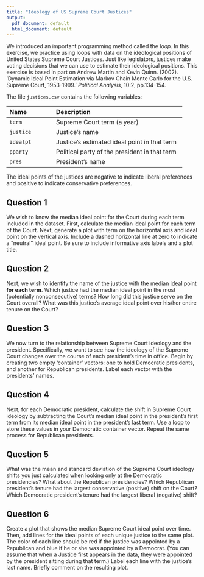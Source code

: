 ```yaml
---
title: "Ideology of US Supreme Court Justices"
output:
  pdf_document: default
  html_document: default
---
```


We introduced an important programming method called the *loop*.
In this exercise, we practice using loops 
with data on the ideological positions of United States
Supreme Court Justices.  Just like legislators, justices make voting decisions 
that we can use to estimate their ideological positions.  This exercise
  is based in part on Andrew Martin and Kevin Quinn. (2002). 'Dynamic
  Ideal Point Estimation via Markov Chain Monte Carlo for the
  U.S. Supreme Court, 1953-1999.' *Political Analysis*, 10:2, pp.134-154.
  
The file `justices.csv` contains the following variables:

--------------------------------------------------------------------------------
 Name                 Description
 -------------------- ---------------------------------------------------------
 `term`               Supreme Court term (a year)
 
 `justice`            Justice's name 
 
 `idealpt`            Justice's estimated ideal point in that term
 
 `pparty`             Political party of the president in that term
 
 `pres`               President's name
--------------------------------------------------------------------------------

The ideal points of the justices are negative to indicate liberal 
preferences and positive to indicate conservative preferences. 

## Question 1

We wish to know the median ideal point for the Court during each
  term included in the dataset. First, calculate the median ideal point
  for each term of the Court. Next, generate a plot
  with term on the horizontal axis and ideal point on the vertical axis. 
  Include a dashed horizontal line at zero to indicate a "neutral"
  ideal point. Be sure to include informative axis labels
  and a plot title.

## Question 2

Next, we wish to identify the name of the justice
  with the median ideal point **for each term**. Which justice had the median
  ideal point in the most (potentially
  nonconsecutive) terms? How long did this justice serve on the Court overall?
  What was this justice's average ideal point over his/her entire
  tenure on the Court?

## Question 3

We now turn to the relationship between Supreme Court
  ideology and the president. Specifically, we want to see how
  the ideology of the Supreme Court changes over the course of each president's
  time in office. Begin by creating two empty
  'container' vectors: one to hold Democratic presidents, 
  and another for Republican presidents. Label each vector with the presidents' names. 
  
## Question 4

Next, for each Democratic president, calculate the shift in Supreme
  Court ideology by subtracting the Court's median ideal point in the 
  president's first term from its median ideal point in the president's last
  term. Use a loop to store these values in your Democratic container vector. 
  Repeat the same process for Republican presidents. 

## Question 5

What was the mean and standard deviation of the Supreme Court
  ideology shifts you just calculated when looking only at the 
  Democratic presidencies? What about the Republican presidencies?
  Which Republican president's tenure had the largest conservative 
  (positive) shift on the Court? Which Democratic president's tenure
  had the largest liberal (negative) shift? 

## Question 6

Create a plot that shows the median Supreme Court ideal point
  over time.  Then, add lines for the ideal points of each unique justice
  to the same plot. The color of each line should be red if the 
  justice was appointed by a Republican and blue if he or she was appointed
  by a Democrat. (You can assume that when a Justice first appears in the 
  data, they were appointed by the president sitting during that term.)
  Label each line with the justice's last name.  Briefly comment on the
  resulting plot.

